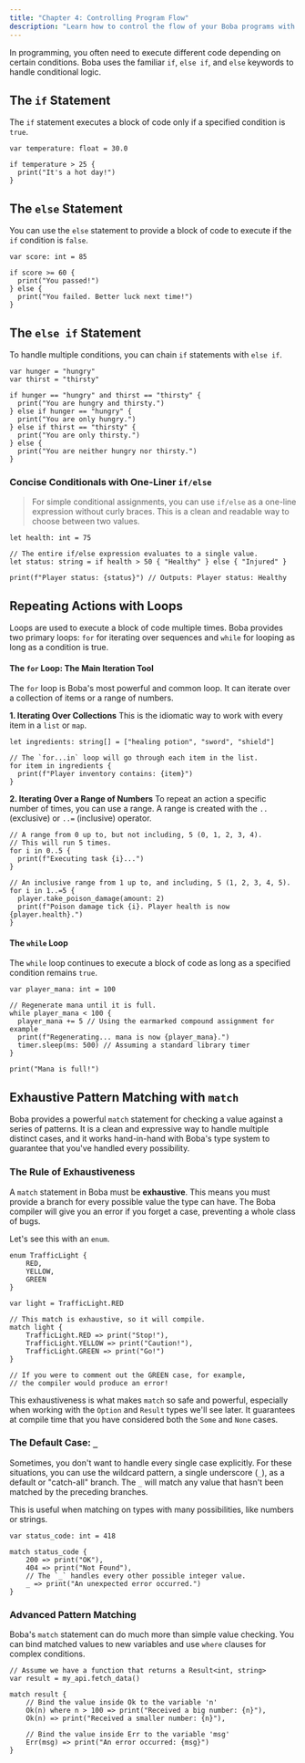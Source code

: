```yaml
---
title: "Chapter 4: Controlling Program Flow"
description: "Learn how to control the flow of your Boba programs with conditionals, loops, and pattern matching."
---
```


In programming, you often need to execute different code depending on certain conditions. Boba uses the familiar `if`, `else if`, and `else` keywords to handle conditional logic.

## The `if` Statement

The `if` statement executes a block of code only if a specified condition is `true`.

```boba
var temperature: float = 30.0

if temperature > 25 {
  print("It's a hot day!")
}
```

## The `else` Statement

You can use the `else` statement to provide a block of code to execute if the `if` condition is `false`.

```boba
var score: int = 85

if score >= 60 {
  print("You passed!")
} else {
  print("You failed. Better luck next time!")
}
```

## The `else if` Statement

To handle multiple conditions, you can chain `if` statements with `else if`.

```boba
var hunger = "hungry"
var thirst = "thirsty"

if hunger == "hungry" and thirst == "thirsty" {
  print("You are hungry and thirsty.")
} else if hunger == "hungry" {
  print("You are only hungry.")
} else if thirst == "thirsty" {
  print("You are only thirsty.")
} else {
  print("You are neither hungry nor thirsty.")
}
```

### Concise Conditionals with One-Liner `if/else`

> For simple conditional assignments, you can use `if/else` as a one-line expression without curly braces. This is a clean and readable way to choose between two values.

```boba
let health: int = 75

// The entire if/else expression evaluates to a single value.
let status: string = if health > 50 { "Healthy" } else { "Injured" }

print(f"Player status: {status}") // Outputs: Player status: Healthy
```

## Repeating Actions with Loops

Loops are used to execute a block of code multiple times. Boba provides two primary loops: `for` for iterating over sequences and `while` for looping as long as a condition is true.

#### The `for` Loop: The Main Iteration Tool

The `for` loop is Boba's most powerful and common loop. It can iterate over a collection of items or a range of numbers.

**1. Iterating Over Collections** This is the idiomatic way to work with every item in a `list` or `map`.

```boba
let ingredients: string[] = ["healing potion", "sword", "shield"]

// The `for...in` loop will go through each item in the list.
for item in ingredients {
  print(f"Player inventory contains: {item}")
}
```

**2. Iterating Over a Range of Numbers** To repeat an action a specific number of times, you can use a range. A range is created with the `..` (exclusive) or `..=` (inclusive) operator.

```boba
// A range from 0 up to, but not including, 5 (0, 1, 2, 3, 4).
// This will run 5 times.
for i in 0..5 {
  print(f"Executing task {i}...")
}

// An inclusive range from 1 up to, and including, 5 (1, 2, 3, 4, 5).
for i in 1..=5 {
  player.take_poison_damage(amount: 2)
  print(f"Poison damage tick {i}. Player health is now {player.health}.")
}
```

#### The `while` Loop

The `while` loop continues to execute a block of code as long as a specified condition remains `true`.

```boba
var player_mana: int = 100

// Regenerate mana until it is full.
while player_mana < 100 {
  player_mana += 5 // Using the earmarked compound assignment for example
  print(f"Regenerating... mana is now {player_mana}.")
  timer.sleep(ms: 500) // Assuming a standard library timer
}

print("Mana is full!")
```

## Exhaustive Pattern Matching with `match`

Boba provides a powerful `match` statement for checking a value against a series of patterns. It is a clean and expressive way to handle multiple distinct cases, and it works hand-in-hand with Boba's type system to guarantee that you've handled every possibility.

### The Rule of Exhaustiveness

A `match` statement in Boba must be **exhaustive**. This means you must provide a branch for every possible value the type can have. The Boba compiler will give you an error if you forget a case, preventing a whole class of bugs.

Let's see this with an `enum`.
```boba
enum TrafficLight {
    RED,
    YELLOW,
    GREEN
}

var light = TrafficLight.RED

// This match is exhaustive, so it will compile.
match light {
    TrafficLight.RED => print("Stop!"),
    TrafficLight.YELLOW => print("Caution!"),
    TrafficLight.GREEN => print("Go!")
}

// If you were to comment out the GREEN case, for example,
// the compiler would produce an error!
```

This exhaustiveness is what makes `match` so safe and powerful, especially when working with the `Option` and `Result` types we'll see later. It guarantees at compile time that you have considered both the `Some` and `None` cases.

### The Default Case: `_`

Sometimes, you don't want to handle every single case explicitly. For these situations, you can use the wildcard pattern, a single underscore (`_`), as a default or "catch-all" branch. The `_` will match any value that hasn't been matched by the preceding branches.

This is useful when matching on types with many possibilities, like numbers or strings.

```boba
var status_code: int = 418

match status_code {
    200 => print("OK"),
    404 => print("Not Found"),
    // The `_` handles every other possible integer value.
    _ => print("An unexpected error occurred.")
}
```

### Advanced Pattern Matching

Boba's `match` statement can do much more than simple value checking. You can bind matched values to new variables and use `where` clauses for complex conditions.

```boba
// Assume we have a function that returns a Result<int, string>
var result = my_api.fetch_data()

match result {
    // Bind the value inside Ok to the variable 'n'
    Ok(n) where n > 100 => print("Received a big number: {n}"),
    Ok(n) => print("Received a smaller number: {n}"),

    // Bind the value inside Err to the variable 'msg'
    Err(msg) => print("An error occurred: {msg}")
}